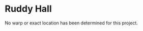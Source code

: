 
# Ruddy Hall

<ProjectDetails
  floatRight
  region="Beyond the Wall"
  house="Free Folk"
  type="Keep"
  status="In Progress"
  warp="/warp ruddyhall"
  projectLead="AerioOndos"
  dateStarted="November 20, 2020"
  dateCompleted="Invalid Date"
/>

No warp or exact location has been determined for this project.
